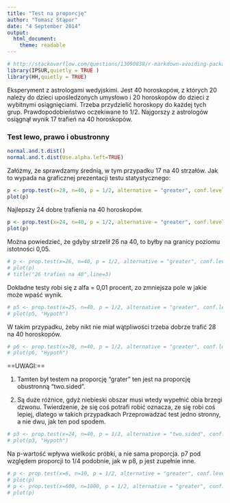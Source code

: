 ```yaml
---
title: "Test na proporcję"
author: "Tomasz Stąpor"
date: "4 September 2014"
output:
  html_document:
    theme: readable
---
```




```r
# http://stackoverflow.com/questions/13090838/r-markdown-avoiding-package-loading-messages 
library(IPSUR,quietly = TRUE ) 
library(HH,quietly = TRUE)
```

Eksperyment z astrologami wedyjskimi. Jest 40 horoskopów, z których 20 nalezy do dzieci upośledzonych umysłowo i 20 horoskopów do dzieci z wybitnymi osiągnięciami. Trzeba przydzielić horoskopy do każdej tych grup. Prawdopodobieństwo oczekiwane to 1/2. Najgorszy z astrologów osiągnął wynik 17 trafień na 40 horoskopów.

### Test lewo, prawo i obustronny

```r
normal.and.t.dist()
normal.and.t.dist(Use.alpha.left=TRUE)
```


Załóżmy, że sprawdzamy średnią, w tym przypadku 17 na 40 strzałów. Jak to wypada na graficznej prezentacji testu statystycznego:

```r
p <- prop.test(x=28, n=40, p = 1/2, alternative = "greater", conf.level = 0.99, correct = FALSE)
plot(p)
```

Najlepszy 24 dobre trafienia na 40 horoskopów.
```r
p <- prop.test(x=24, n=40, p = 1/2, alternative = "greater", conf.level = 0.95, correct = FALSE)
plot(p)
```

Można powiedzieć, że gdyby strzelił 26 na 40, to byłby na granicy poziomu istotności 0,05.
```r
# p <- prop.test(x=26, n=40, p = 1/2, alternative = "greater", conf.level = 0.95, correct = FALSE)
# plot(p)
# title("26 trafien na 40",line=3)
```

Dokładne testy robi się z alfa = 0,01 procent, zo zmniejsza pole w jakie może wpaść wynik.
```r
# p5 <- prop.test(x=25, n=40, p = 1/2, alternative = "greater", conf.level = 0.99, correct = FALSE)
# plot(p5, "Hypoth")
```

W takim przypadku, żeby nikt nie miał wątpliwości trzeba dobrze trafić 28 na 40 horoskopów.
```r
# p6 <- prop.test(x=28, n=40, p = 1/2, alternative = "greater", conf.level = 0.99, correct = FALSE)
# plot(p6, "Hypoth")
```

==UWAGI:==

1. Tamten był testem na proporcję "grater" ten jest na proporcję obustronną "two.sided".

2. Są duże różnice, gdyż niebieski obszar musi wtedy wypełnić obia brzegi dzwonu. Twierdzenie, że się coś potrafi robić oznacza, ze się robi coś lepiej, dlatego w takich przypadkach Przeprowadzać test jedno stronny, a nie dwu, jak ten pod spodem.
```r
# p3 <- prop.test(x=24, n=40, p = 1/2, alternative = "two.sided", conf.level = 0.95, correct = FALSE)
# plot(p3, "Hypoth")
```

Na p-wartość wpływa wielkośc próbki, a nie sama proporcja. p7 pod względem proporcji to 1/4 podobnie, jak w p8, p jest zupełnie inne. 

```r
# p <- prop.test(x=6, n=10, p = 1/2, alternative = "greater", conf.level = 0.95, correct = FALSE)
# plot(p)
# p <- prop.test(x=600, n=1000, p = 1/2, alternative = "greater", conf.level = 0.95, correct = FALSE)
# plot(p)
```



